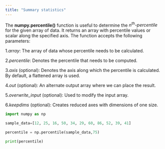 ```yaml
---
title: "Summary statistics"
---
```


The **numpy.percentile()** function is useful to determine the *n^th^-percentile* for the given array of data. It returns an array with percentile values or scalar along the specified axis. The function accepts the following parameters:

1.*array*: The array of data whose percentile needs to be calculated.

2.*percentile*: Denotes the percentile that needs to be computed.

3.*axis* (optional): Denotes the axis along which the percentile is calculated. By default, a flattened array is used.

4.*out* (optional): An alternate output array where we can place the result.

5.*overwrite_input* (optional): Used to modify the input array.

6.*keepdims* (optional): Creates reduced axes with dimensions of one size.

```python

import numpy as np

sample_data=[12, 25, 16, 50, 34, 29, 60, 86, 52, 39, 41]

percentile = np.percentile(sample_data,75)

print(percentile)

```
